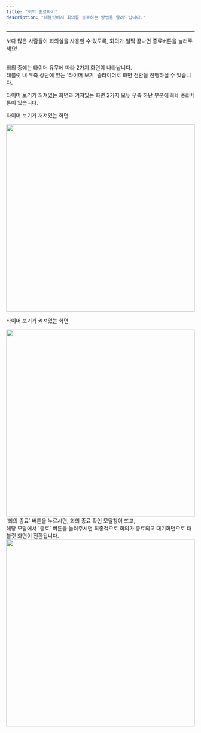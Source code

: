 ```yaml
---
title: "회의 종료하기"
description: "태블릿에서 회의를 종료하는 방법을 알려드립니다."
---
```


---

<Note>보다 많은 사람들이 회의실을 사용할 수 있도록, 회의가 일찍 끝나면 종료버튼을 눌러주세요!</Note>

<br />
회의 중에는 타이머 유무에 따라 2가지 화면이 나타납니다. <br />
태블릿 내 우측 상단에 있는 `타이머 보기` 슬라이더로 화면 전환을 진행하실 수 있습니다.

타이머 보기가 꺼져있는 화면과 켜져있는 화면 2가지 모두 우측 하단 부분에 `회의 종료`버튼이 있습니다.

<p style={{ fontSize: "18px", fontWeight: "700" }}>타이머 보기가 꺼져있는 화면</p>

<Frame>
  <img src="/images/tablet/end/img1.png" width="100%" height="500" />
</Frame>

<br />
<p style={{ fontSize: "18px", fontWeight: "700" }}>타이머 보기가 켜져있는 화면</p>
<Frame>
  <img src="/images/tablet/end/img2.png" width="100%" height="500" />
</Frame>

<br />
`회의 종료` 버튼을 누르시면, 회의 종료 확인 모달창이 뜨고, <br />
해당 모달에서 `종료` 버튼을 눌러주시면 최종적으로 회의가 종료되고 대기화면으로 태블릿 화면이 전환됩니다.

<Frame>
  <img src="/images/tablet/end/img3.png" width="100%" height="500" />
</Frame>